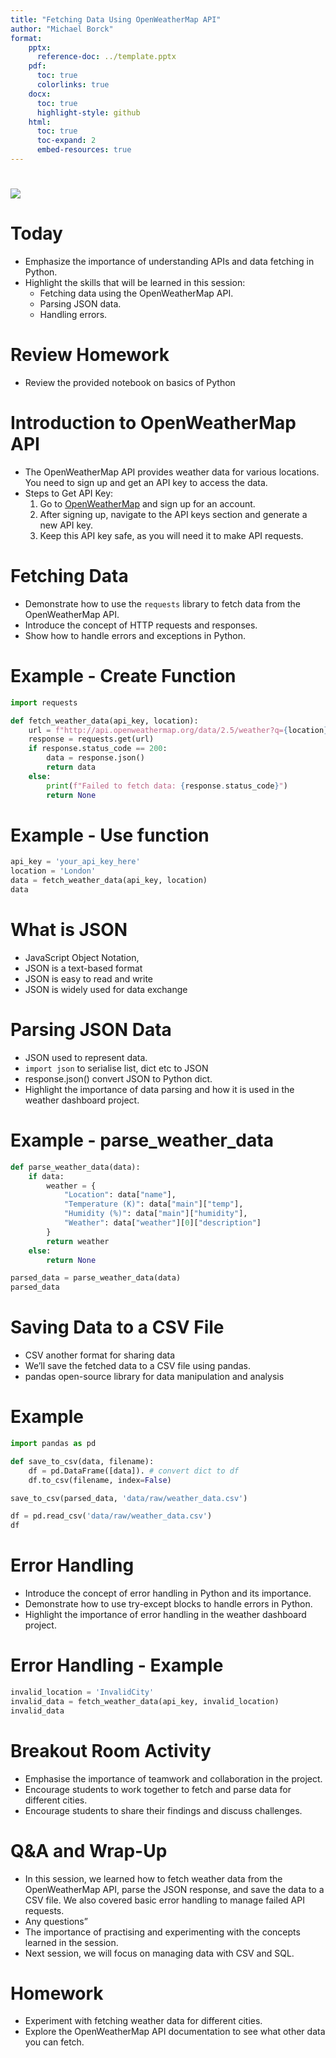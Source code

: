 ```yaml
---
title: "Fetching Data Using OpenWeatherMap API"
author: "Michael Borck"
format:
    pptx:
      reference-doc: ../template.pptx
    pdf:
      toc: true
      colorlinks: true
    docx:
      toc: true
      highlight-style: github
    html:
      toc: true
      toc-expand: 2
      embed-resources: true
---
```


# 
![](../images/curtin-copy-right.png)


# Today
- Emphasize the importance of understanding APIs and data fetching in Python.
- Highlight the skills that will be learned in this session:
  - Fetching data using the OpenWeatherMap API.
  - Parsing JSON data.
  - Handling errors.

# Review Homework
- Review the provided notebook on basics of Python

# Introduction to OpenWeatherMap API
- The OpenWeatherMap API provides weather data for various locations. You need to sign up and get an API key to access the data.
- Steps to Get API Key:
  1. Go to [OpenWeatherMap](https://home.openweathermap.org/users/sign_up) and sign up for an account.
  2. After signing up, navigate to the API keys section and generate a new API key.
  3. Keep this API key safe, as you will need it to make API requests.


# Fetching Data
- Demonstrate how to use the `requests` library to fetch data from the OpenWeatherMap API.
- Introduce the concept of HTTP requests and responses.
- Show how to handle errors and exceptions in Python.

# Example - Create Function
```python
import requests

def fetch_weather_data(api_key, location):
    url = f"http://api.openweathermap.org/data/2.5/weather?q={location}&appid={api_key}"
    response = requests.get(url)
    if response.status_code == 200:
        data = response.json()
        return data
    else:
        print(f"Failed to fetch data: {response.status_code}")
        return None
```

# Example - Use function
```python
api_key = 'your_api_key_here'
location = 'London'
data = fetch_weather_data(api_key, location)
data
```
# What is JSON
- JavaScript Object Notation,
- JSON is a text-based format
- JSON is easy to read and write
- JSON is widely used for data exchange


# Parsing JSON Data
- JSON used to represent data.
- `import json` to serialise list, dict etc to JSON
- response.json() convert JSON to Python dict.
- Highlight the importance of data parsing and how it is used in the weather dashboard project.


# Example - parse_weather_data
```python
def parse_weather_data(data):
    if data:
        weather = {
            "Location": data["name"],
            "Temperature (K)": data["main"]["temp"],
            "Humidity (%)": data["main"]["humidity"],
            "Weather": data["weather"][0]["description"]
        }
        return weather
    else:
        return None

parsed_data = parse_weather_data(data)
parsed_data
```

# Saving Data to a CSV File
- CSV another format for sharing data
- We'll save the fetched data to a CSV file using pandas.
- pandas open-source library for data manipulation and analysis

# Example
```python
import pandas as pd

def save_to_csv(data, filename):
    df = pd.DataFrame([data]). # convert dict to df
    df.to_csv(filename, index=False)

save_to_csv(parsed_data, 'data/raw/weather_data.csv')
```

```python
df = pd.read_csv('data/raw/weather_data.csv')
df
```


# Error Handling
- Introduce the concept of error handling in Python and its importance.
- Demonstrate how to use try-except blocks to handle errors in Python.
- Highlight the importance of error handling in the weather dashboard project.

# Error Handling - Example
```python
invalid_location = 'InvalidCity'
invalid_data = fetch_weather_data(api_key, invalid_location)
invalid_data
```

# Breakout Room Activity
- Emphasise the importance of teamwork and collaboration in the project.
- Encourage students to work together to fetch and parse data for different cities.
- Encourage students to share their findings and discuss challenges.

# Q&A and Wrap-Up
- In this session, we learned how to fetch weather data from the OpenWeatherMap API, parse the JSON response, and save the data to a CSV file. We also covered basic error handling to manage failed API requests.
- Any questions"
- The importance of practising and experimenting with the concepts learned in the session.
- Next session, we will focus on managing data with CSV and SQL.

# Homework
- Experiment with fetching weather data for different cities.
- Explore the OpenWeatherMap API documentation to see what other data you can fetch.
